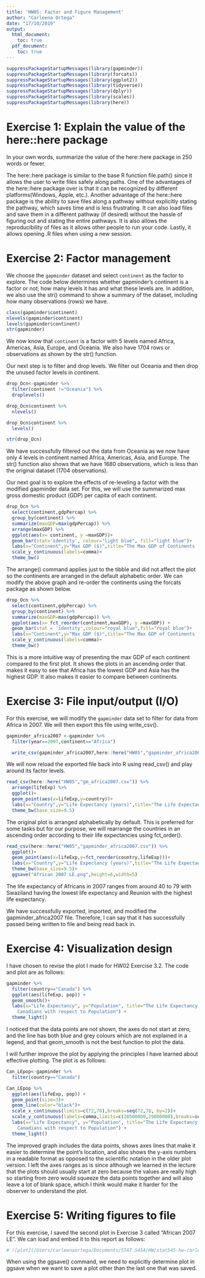 ```yaml
---
title: 'HW05: Factor and Figure Management'
author: "Carleena Ortega"
date: "17/10/2019"
output: 
  html_document:
    toc: true
  pdf_document:
    toc: true
---
```


```r
suppressPackageStartupMessages(library(gapminder))
suppressPackageStartupMessages(library(forcats))
suppressPackageStartupMessages(library(ggplot2))
suppressPackageStartupMessages(library(tidyverse))
suppressPackageStartupMessages(library(dplyr))
suppressPackageStartupMessages(library(scales))
suppressPackageStartupMessages(library(here))
```



# Exercise 1: Explain the value of the here::here package

In your own words, summarize the value of the here::here package in 250 words or fewer.

The here::here package is similar to the base R function file.path() since it allows the user to write files safely along paths. One of the advantages of the here::here package over is that it can be recognized by different platforms(Windows, Apple, etc.). Another advantage of the here::here package is the ability to save files along a pathway without explicitly stating the pathway, which saves time and is less frustrating. It can also load files and save them in a different pathway (if desired) without the hassle of figuring out and stating the entire pathways. It is also allows the reproducibility of files as it allows other people to run your code. Lastly, it allows opening .R files when using a new session.


# Exercise 2: Factor management

We choose the `gapminder` dataset and select `continent` as the factor to explore. The code below determines whether gapminder's continent is a factor or not; how many levels it has and what these levels are. In addition, we also use the str() command to show a summary of the dataset, including how many observations (rows) we have.
```r
class(gapminder$continent)
nlevels(gapminder$continent)
levels(gapminder$continent)
str(gapminder)
```
We now know that `continent` is a factor with 5 levels named Africa, Americas, Asia, Europe, and Oceania. We also have 1704 rows or observations as shown by the str() function.

Our next step is to filter and drop levels. We filter out Oceania and then drop the unused factor levels in continent. 

```r
drop_Ocn<-gapminder %>% 
  filter(continent !="Oceania") %>% 
  droplevels()

drop_Ocn$continent %>% 
  nlevels() 

drop_Ocn$continent %>% 
  levels()

str(drop_Ocn)
```

We have successfully filtered out the data from Oceania as we now have only 4 levels in continent named Africa, Americas, Asia, and Europe. The str() function also shows that we have 1680 observations, which is less than the original dataset (1704 observations).

Our next goal is to explore the effects of re-leveling a factor with the modified gapminder data set. For this, we will use the summarized max gross domestic product (GDP) per capita of each continent.

```r
drop_Ocn %>% 
  select(continent,gdpPercap) %>% 
  group_by(continent) %>%
  summarize(maxGDP=max(gdpPercap)) %>% 
  arrange(maxGDP) %>% 
  ggplot(aes(x= continent, y =maxGDP))+
  geom_bar(stat='identity', colour="light blue", fill="light blue")+
  labs(x="Continent",y="Max GDP ($)",title="The Max GDP of Continents (Original)")+
  scale_y_continuous(labels=comma)+
  theme_bw()
```

The arrange() command applies just to the tibble and did not affect the plot so the continents are arranged in the default alphabetic order. We can modify the above graph and re-order the continents using the forcats package as shown below.


```r
drop_Ocn %>% 
  select(continent,gdpPercap) %>% 
  group_by(continent) %>%
  summarize(maxGDP=max(gdpPercap)) %>% 
  ggplot(aes(x= fct_reorder(continent,maxGDP), y =maxGDP)) +
  geom_bar(stat = 'identity',colour="royal blue",fill="royal blue")+
  labs(x="Continent",y="Max GDP ($)",title="The Max GDP of Continents (Reordered)")+
  scale_y_continuous(labels=comma)+
  theme_bw()
```

This is a more intuitive way of presenting the max GDP of each continent compared to the first plot. It shows the plots in an ascending order that makes it easy to see that Africa has the lowest GDP and Asia has the highest GDP. It also makes it easier to compare between continents.

# Exercise 3: File input/output (I/O)

For this exercise, we will modify the `gapminder` data set to filter for data from Africa in 2007. We will then export this file using write_csv().

```r
gapminder_africa2007 <-gapminder %>% 
  filter(year==2007,continent=="Africa")

  write_csv(gapminder_africa2007,here::here("HW05","gapminder_africa2007.csv"))
```


We will now reload the exported file back into R using read_csv() and play around its factor levels.

```r
read_csv(here::here("HW05","gm_africa2007.csv")) %>% 
  arrange(lifeExp) %>%
  ggplot()+
  geom_point(aes(x=lifeExp,y=country))+
  labs(x="Country",y="Life Expectancy (years)",title="The Life Expectancy of African Countries in 2007")+
  theme_bw(base_size=9.5)
```

The original plot is arranged alphabetically by default. This is preferred for some tasks but for our purpose, we will rearrange the countries in an ascending order according to their life expectancies using fct_order().

```r
read_csv(here::here("HW05","gapminder_africa2007.csv")) %>%
  ggplot()+
  geom_point(aes(x=lifeExp,y=fct_reorder(country,lifeExp)))+
  labs(x="Country",y="Life Expectancy (years)",title="The Life Expectancy of African countries in 2007")+
  theme_bw(base_size=9.5)+
  ggsave("African 2007 LE.png",height=6,width=5)
```

The life expectancy of Africans in 2007 ranges from around 40 to 79 with Swaziland having the lowest life expectancy and Reunion with the highest life expectancy.

We have successfully exported, imported, and modified the gapminder_africa2007 file. Therefore, I can say that it has successfully passed being written to file and being read back in.

# Exercise 4: Visualization design

I have chosen to revise the plot I made for HW02 Exercise 3.2. The code and plot are as follows:
```r
gapminder %>%
  filter(country=="Canada") %>%
  ggplot(aes(lifeExp, pop)) +
  geom_smooth()+
  labs(x="Life Expectancy", y="Population", title="The Life Expectancy of 
    Canadians with respect to Population") +
  theme_light()
```

I noticed that the data points are not shown, the axes do not start at zero, and the line has both blue and grey colours which are not explained in a legend, and that geom_smooth is not the best function to plot the data.

I will further improve the plot by applying the principles I have learned about effective plotting. The plot is as follows:
```r
Can_LEpop<-gapminder %>%
  filter(country=="Canada")

Can_LEpop %>% 
  ggplot(aes(lifeExp, pop)) +
  geom_point(size=3)+
  geom_line(color="black")+
  scale_x_continuous(limits=c(72,78),breaks=seq(72,78, by=2))+
  scale_y_continuous(labels=comma,limits=c(20500000,29000000),breaks=seq(20500000,29000000, by=1000000))+
  labs(x="Life Expectancy", y="Population", title="The Life Expectancy of 
    Canadians with respect to Population") +
  theme_light()
```

The improved graph includes the data points, shows axes lines that make it easier to determine the point's location, and also shows the y-axis numbers in a readable format as opposed to the scientific notation in the older plot version. I left the axes ranges as is since although we learned in the lecture that the plots should usually start at zero because the values are really high so starting from zero would squeeze the data points together and will also leave a lot of blank space, which I think would make it harder for the observer to understand the plot.

# Exercise 5: Writing figures to file 

For this exercise, I saved the second plot in Exercise 3 called "African 2007 LE". We can load and embed it to this report as follows:

```r
# ![plot](/Users/carleenaortega/Documents/STAT 545A/HW/stat545-hw-carleenaortega/HW05/African 2007 LE.png)
```
When using the ggsave() command, we need to explicitly determine plot in ggsave when we want to save a plot other than the last one that was saved.


